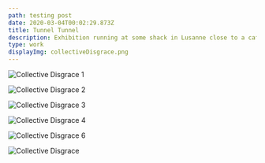 ```yaml
---
path: testing post
date: 2020-03-04T00:02:29.873Z
title: Tunnel Tunnel
description: Exhibition running at some shack in Lusanne close to a cafe that serve really good soup. 
type: work
displayImg: collectiveDisgrace.png
---
```



<div style={{ minWidth: `700px`, maxWidth: `1400px`, display: `flex`, flexDirection: `column` }}>

![Collective Disgrace 1](./collectiveDisgrace1.png)

![Collective Disgrace 2](./collectiveDisgrace2.png)

![Collective Disgrace 3](./collectiveDisgrace3.png)

![Collective Disgrace 4](./collectiveDisgrace4.png)

![Collective Disgrace 6](./collectiveDisgrace6.png)

![Collective Disgrace](./collectiveDisgrace.png)

</div>